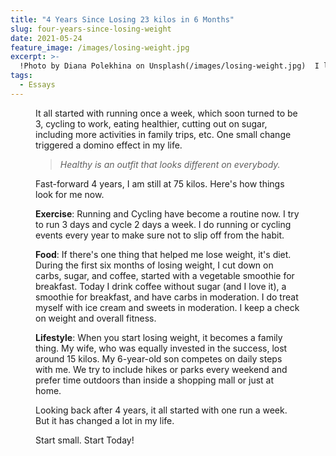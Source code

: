 ```yaml
---
title: "4 Years Since Losing 23 kilos in 6 Months"
slug: four-years-since-losing-weight
date: 2021-05-24
feature_image: /images/losing-weight.jpg
excerpt: >-
  !Photo by Diana Polekhina on Unsplash(/images/losing-weight.jpg)  I lost 23 kilos over 6 months in 2017.  It all started with running once a week, which soon turned to be...
tags:
  - Essays
---
```

<Figure src="/images/losing-weight.jpg" caption="I lost 23 kilos over 6 months in 2017." />

It all started with running once a week, which soon turned to be 3, cycling to work, eating healthier, cutting out on sugar, including more activities in family trips, etc. One small change triggered a domino effect in my life.

> _Healthy is an outfit that looks different on everybody._

Fast-forward 4 years, I am still at 75 kilos. Here's how things look for me now.

**Exercise**: Running and Cycling have become a routine now. I try to run 3 days and cycle 2 days a week. I do running or cycling events every year to make sure not to slip off from the habit.

**Food**: If there's one thing that helped me lose weight, it's diet. During the first six months of losing weight, I cut down on carbs, sugar, and coffee, started with a vegetable smoothie for breakfast. Today I drink coffee without sugar (and I love it), a smoothie for breakfast, and have carbs in moderation. I do treat myself with ice cream and sweets in moderation. I keep a check on weight and overall fitness.

**Lifestyle**: When you start losing weight, it becomes a family thing. My wife, who was equally invested in the success, lost around 15 kilos. My 6-year-old son competes on daily steps with me. We try to include hikes or parks every weekend and prefer time outdoors than inside a shopping mall or just at home.

Looking back after 4 years, it all started with one run a week. But it has changed a lot in my life.

Start small. Start Today!